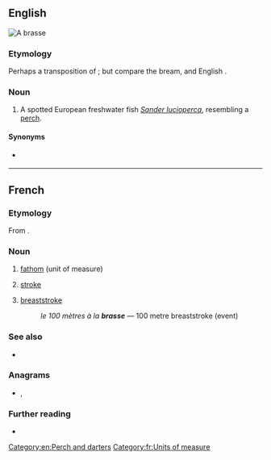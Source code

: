 {{also|Brasse|brassé}}
==English==
[[File:StizostedionLuciopercaAquarium.JPG|thumb|A '''brasse''']]
{{wikipedia|Sander (genus)}}
{{wikispecies|Sander lucioperca}}

===Etymology===
Perhaps a transposition of {{m|en|barse}}; but compare {{etyl|de|en}} {{m|de|Brasse}} the bream, and English {{m|en|bream}}.

===Noun===
{{en-noun}}

# A spotted European freshwater fish ''[[Sander lucioperca]]'', resembling a [[perch]].

====Synonyms====
* {{sense|Sander lucioperca}} {{l|en|zander}}

[[Category:en:Perch and darters]]

----

==French==

===Etymology===
From {{etyl|la|fr}} {{m|la|bracchium|(tesa) bracchia|(outstretched) arms}}.

===Noun===
{{fr-noun|f}}

# [[fathom]] (unit of measure)
# {{lb|fr|swimming}} [[stroke]]
# {{lb|fr|swimming}} [[breaststroke]]
#: ''le 100 mètres à la '''brasse''''' &mdash; 100 metre breaststroke (event)

===See also===
* {{l|fr|toise}}

===Anagrams===
* {{l|fr|brases}}, {{l|fr|sabres}}

===Further reading===
* {{R:TLFi}}

[[Category:fr:Units of measure]]